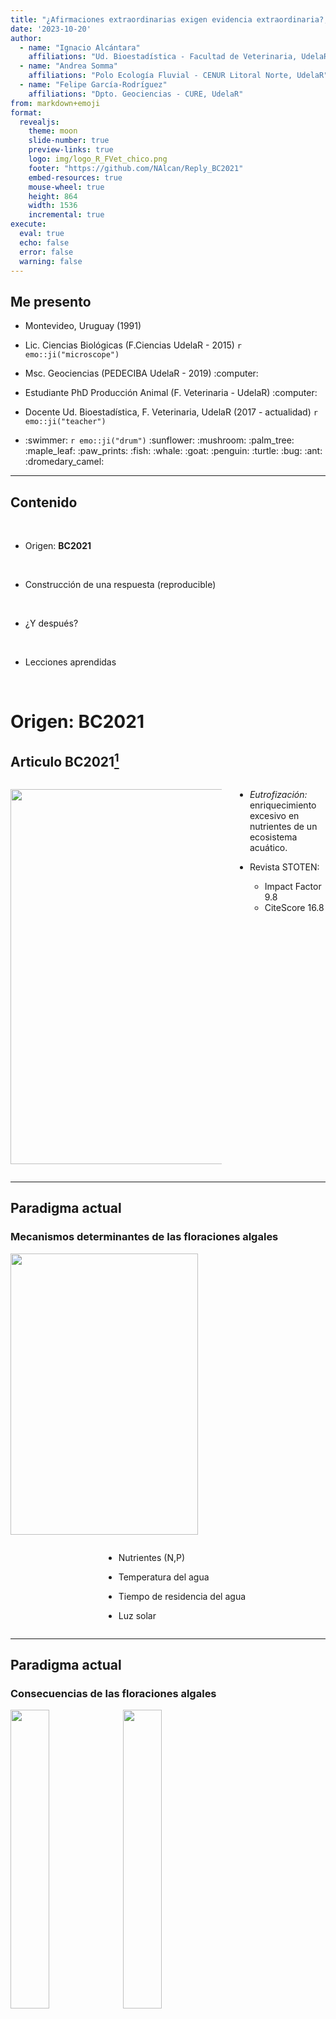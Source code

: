 ```yaml
---
title: "¿Afirmaciones extraordinarias exigen evidencia extraordinaria?; Reproducibilidad y datos abiertos en calidad de agua"
date: '2023-10-20'
author:
  - name: "Ignacio Alcántara"
    affiliations: "Ud. Bioestadística - Facultad de Veterinaria, UdelaR"
  - name: "Andrea Somma"
    affiliations: "Polo Ecología Fluvial - CENUR Litoral Norte, UdelaR"
  - name: "Felipe García-Rodríguez"
    affiliations: "Dpto. Geociencias - CURE, UdelaR"
from: markdown+emoji
format:
  revealjs:
    theme: moon
    slide-number: true
    preview-links: true
    logo: img/logo_R_FVet_chico.png
    footer: "https://github.com/NAlcan/Reply_BC2021"
    embed-resources: true
    mouse-wheel: true
    height: 864
    width: 1536
    incremental: true
execute: 
  eval: true
  echo: false
  error: false
  warning: false
---
```


## Me presento

* Montevideo, Uruguay (1991)

* Lic. Ciencias Biológicas (F.Ciencias UdelaR - 2015) `r emo::ji("microscope")`

* Msc. Geociencias (PEDECIBA UdelaR - 2019) :computer:

* Estudiante PhD Producción Animal (F. Veterinaria - UdelaR) :computer:

* Docente Ud. Bioestadística, F. Veterinaria, UdelaR (2017 - actualidad) `r emo::ji("teacher")`

* :swimmer: `r emo::ji("drum")` :sunflower: :mushroom: :palm_tree: :maple_leaf: :paw_prints: :fish: :whale: :goat: :penguin: :turtle: :bug: :ant: :dromedary_camel:


---


## Contenido

<br/>

* Origen: __BC2021__

<br/>

* Construcción de una respuesta (reproducible)

<br/>

* ¿Y después?

<br/>

* Lecciones aprendidas

<br/>



# Origen: __BC2021__

##  Articulo BC2021^[Beretta-Blanco, A., & Carrasco-Letelier, L. (2021). Relevant factors in the eutrophication of the Uruguay River and the Río Negro. Science of the Total Environment, 761, 143299.]

:::: {.columns}

::: {.column width="70%"}
![](img/01_portada_bc.png){.absolute top=150 left=50 width="900" height="600"}
:::

::: {.column width="30%"}

* _Eutrofización:_ enriquecimiento excesivo en nutrientes de un ecosistema acuático.


* Revista STOTEN: 
  - Impact Factor 9.8
  - CiteScore 16.8
:::

::::


---

## Paradigma actual

### Mecanismos determinantes de las floraciones algales


![](img/02_cyanohabs_factors.png){.incremental top=450 left=50 width="300" height="450"}

:::: {.columns}

::: {.column}

:::

::: {.column}
* Nutrientes (N,P)

* Temperatura del agua

* Tiempo de residencia del agua

* Luz solar
:::

::::

:::{.footer}

:::

---

## Paradigma actual

### Consecuencias de las floraciones algales

![](img/03_ciano1.jpg){.absolute top=50 left=1050 width="35%"}
![](img/03_ciano2.jpg){.absolute top=450 left=1050 width="35%"}

* Pérdida de Biodiversidad

* Anoxia

* Olor y sabor en el agua

* Cianotoxinas

* Aumento de pH

![The Biology of Lakes and Ponds](img/04_ph_cycle.png){.fragment left=0 width="35%"}

---

##  Principales conclusiones en BC2021


* El pH, la conductividad eléctrica($EC_{w}$) y la temperatura (T) modulan los niveles de microalgas (_Chl-a_).

* La reducción de las emisiones de fósforo agrícola a los ríos no evitaría los altos niveles de _Chl-a_

* La sustitución de la agricultura por pradera natural no evitaría las floraciones algales.

* La floraciones algales en Uruguay son impulsadas por el Cambio Climático.

![](img/01_portada_bc.png){.absolute bottom=0 right=50 width="40%"}

---

## Evidencia nacional





# El peso de la evidencia para una afirmación extraordinaria debe ser proporcional a su rareza  {background-color="#f4dbba"}

_Pierre-Simon Laplace_



##  Articulo de BC2021

### Metodología


![](img/05_GA_bc2021.png){.absolute left=800 top=150 width="60%"}


:::: {.columns}

::: {.column width="40%"}

* Datos Públicos de calidad de agua (OAN - Min. Ambiente)

* Dos ríos de Uy para entrenar una red neuronal (NNet)

* Validaron NNet con un tercer río

* Predicen concentración de algas (_Chl-a_) simulando distintos usos del suelo

* "NNet herramienta libre de sesgo para determinar la influencia de variables sobre el fenómeno"

:::

::::

---

## Reacción de la comunidad "Limnológica"

1. Organizarse frente a un "enemigo común"

<br/>

2. Escribir al editor de la revista resaltando algunos de los errores conceptuales 
  + R: <span style="color:orange">"Escriban un réplica al artículo original"<span/>

<br/>

3. Diversas propuestas de como debía realizarse un "correcto" análisis de la información




# Construcción de una respuesta



## Datos: Observatorio Ambiental Nacional (2021)


* Repositorio de datos públicos de calidad de Agua en Uruguay

* Programas de monitoreo no estandarizados a nivel país

* Fácil selección y descarga de archivos en formato _.csv_ o _.xls_

* Pobre documentación y metadata

<!-- ![](img/06_OAN_stations.png){.absolute width="30%"} -->
<!-- ![](img/06_Oan_datos.png){.absolute left=700 width="65%"} -->

---

## Procesamiento de datos del OAN 

:::: {.columns}

::: {.column width="55%"}
* 2059 observaciones y 19 variables (2009 - 2018)

* Más de un archivo _.csv_ para cada río 
 
* Presencia de hasta un 20% de caracteres especiales como datos: $<LD; <LC;  LD<X<LC$
 
* Estaciones de superficie y fondo solo separadas por una letra en su nombre (RN5 y RN5<span style="color:red">F</span>)

* Valores extremos en los datos (ej. temperatura agua = 257 $^{\circ}C$)
:::

::::


<!-- ![](img/07_tidy.png){.absolute top=120 width="40%" right=0} -->
<!-- ![](img/07_snakecase.png){.absolute top=700 width="10%" left=1200} -->
<!-- ![](img/07_janitor.png){.absolute top=700 width="10%" left=1000} -->
<!-- ![](img/07_lubridate.png){.absolute top=700 width="10%" left=1400} -->


---

## Del análisis propio a la respuesta

* Los datos de origen presentaban ciertas inconsistencias o artefactos que había que tomar decisiones claras

* Pero en BC2021 no se hacia mención alguna a estas particularidades

* Y cuando se aclaraban no coincidían con nuestros resultados

* ![](img/08_outliers.png){.absolute left=0 width="50%"}

* ![](img/08_outliers2.png){.absolute right=50 width="30%"}

---

## Construcción de una respuesta (reproducible)

* __Reproducibilidad:__ <span style="color:orange">Trabajo que puede ser __revisado y recreado__ de forma __independiente__ utilizando los __mismos__ datos y/o análisis publicados por los autores originales


* La Reproducibilidad puede entenderse:

  - a nivel informático (códigos, software, hardware, etc.)

  - a nivel empírico (diseño experimental/observacional, forma de adquisición y disponibilidad transparente de datos)
  
  - a nivel estadístico (análisis, potencia estadística, parámetros de los modelos)


![](img/07_reproducibility.png){.fragment width="600" height="300"}

::: {.footnote}
White et al., 2013; Culina et al., 2020
:::

---

## Repositorio Público en GitHub

* Transparencia en la comunidad

* Facilidad para compartir códigos y BBDD entre los investigadores

* Documentar el proceso

<!-- ![](img/09_qrcode.png){.absolute width="25%" top=0 right=0} -->
<!-- ![https://happygitwithr.com/](img/09_happy_git.png){ top=700 width="40%" left=0} -->

::: aside
Happy Git and GitHub for the useR (https://happygitwithr.com/)
:::


---

## Ejemplo recreando la Figura 2


```r
#| include: false
source(here::here("1.Codigo/Data_analysis.R"))
```

```r
#| out-width: "85%"
plots_juntos3
```


<!-- ![](img/07_patchwork.png){.absolute top=100 width="10%" right=0} -->
<!-- ![](img/07_ggplot2.png){.absolute top=300 width="10%" right=0} -->

---

## Ejemplo recreando la Figura 2


:::: {.columns}

::: {.column width="50%"}
```r

wrap_plots( (fig3d + 
              labs(title = "BC2021")),
            (fig3_ph + 
              labs(title = "Our analysis") +
              theme(text = element_text(size = 24))),
           ncol = 2)
```
:::

::: {.column width="50%}

```r

wrap_plots( (fig3e +
               labs(title = "BC2021")),
            (fig3_sst +
               labs(title = "Our analysis") +
              theme(text = element_text(size = 24))),
            ncol = 2)
```

:::

::::

---

## Sesgo de selección de sitios para análisis

```r
#| out-width: 80%
knitr::include_graphics(here::here("3.Resultados/map_siterivers_svg.svg"))
```


<!-- ![](img/10_geouy.png){.absolute top=100 width="10%" right=0} -->
<!-- ![](img/10_mapsf.png){.absolute top=300 width="10%" right=0} -->


---

## Respondimos

![](img/09_reply.png){.absolute top=150 left=0 width="45%"}

![](img/09_grabs.png){.absolute bottom=100 left=700 width="65%"}


::: aside
Alcántara, I., Somma, A., Chalar, G., Fabre, A., Segura, A., Achkar, M., ... & García-Rodríguez, F. (2022). A reply to “Relevant factors in the eutrophication of the Uruguay River and the Río Negro”. Science of the Total Environment, 818, 151854.
:::


# ¿Y después?


## ¿Y después? :smiley:

![](img/10_ladiaria.png){.absolute top=100 left=0 height="90%"}


![](img/11_limnouy.jpg){.absolute top=100 left=900 height="90%"}


---

## ¿Y después? :weary:

![](img/12_response_alc.png){.absolute width="45%"}


::: aside
Beretta-Blanco, A., & Carrasco-Letelier, L. (2022). Responses to Alcántara et al.'s (2021) comments. The Science of the total environment, 837, 155555.
:::



# Lecciones aprendidas



## Lecciones aprendidas

</br>

* Cambio de cultura: es posible una comunidad colaborativa

</br>

* Las editoriales siguen siendo un modelo de negocio

</br>

* "Un gran poder conlleva una gran responsabilidad"

</br>

* Animarse a hacer y aportar por más chiquites que seamos

---

## Reflexión {background-color="#f4dbba"}

</br>


* Reproducibilidad "material" vs "intelectual"

</br>

* ¿Cuántos trabajos con sesgos no tan evidentes se nos escaparán?


---

## Muchas Gracias 

::: {.nonincremental}

* Presentación realizada con `Quarto`

* Referencias

::: aside

+ Alcántara, I., Somma, A., Chalar, G., Fabre, A., Segura, A., Achkar, M., ... & García-Rodríguez, F. (2022). A reply to “Relevant factors in the eutrophication of the Uruguay River and the Río Negro”. Science of the Total Environment, 818, 151854.

+ Brönmark, C., & Hansson, L. A. (2017). The biology of lakes and ponds. Oxford university press.

+ Beretta-Blanco, A., & Carrasco-Letelier, L. (2021). Relevant factors in the eutrophication of the Uruguay River and the Río Negro. Science of the Total Environment, 761, 143299.

+ Beretta-Blanco, A., & Carrasco-Letelier, L. (2022). Responses to Alcántara et al.'s (2021) comments. The Science of the total environment, 837, 155555.

+ Culina, A., van den Berg, I., Evans, S., & Sánchez-Tójar, A. (2020). Low availability of code in ecology: A call for urgent action. PLoS Biology, 18(7), e3000763.

+ Graham, J. L., Dubrovsky, N. M., & Eberts, S. M. (2016). Cyanobacterial harmful algal blooms and US Geological Survey science capabilities. US Department of the Interior, US Geological Survey.

+ White, E. P., Baldridge, E., Brym, Z. T., Locey, K. J., McGlinn, D. J., & Supp, S. R. (2013). Nine simple ways to make it easier to (re) use your data. Ideas in Ecology and Evolution, 6(2).


:::

:::

